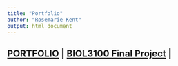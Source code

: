 ```yaml
---
title: "Portfolio"
author: "Rosemarie Kent"
output: html_document
---
```


## [PORTFOLIO](http://Rosiek032123.github.io/Portfolio/) \| [BIOL3100 Final Project](http://Rosiek032123.github.io/Portfolio/Biol%203100%20Final%20Project) \|
